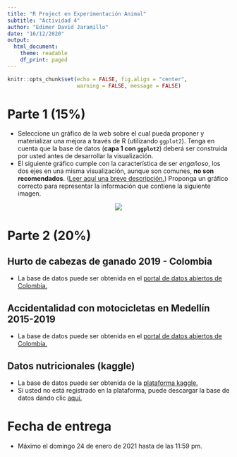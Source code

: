 ```yaml
---
title: "R Project en Experimentación Animal"
subtitle: "Actividad 4"
author: "Edimer David Jaramillo"
date: "16/12/2020"
output:
  html_document:
    theme: readable
    df_print: paged
---
```


```r
knitr::opts_chunk$set(echo = FALSE, fig.align = "center",
                      warning = FALSE, message = FALSE)
```

# Parte 1 (15%)

- Seleccione un gráfico de la web  sobre el cual pueda proponer y materializar una mejora a través de R (utilizando `ggplot2`). Tenga en cuenta que la base de datos (**capa 1 con `ggplot2`**) deberá ser construida por usted antes de desarrollar la visualización.
- El siguiente gráfico cumple con la característica de ser *engañoso*, los dos ejes en una misma visualización, aunque son comunes, **no son recomendados**. ([Leer aquí una breve descripción.](https://blog.revolutionanalytics.com/2016/08/dual-axis-time-series.html)) Proponga un gráfico correcto para representar la información que contiene la siguiente imagen.

<center>
![](image/img1.PNG)
</center>

# Parte 2 (20%)

## Hurto de cabezas de ganado 2019 - Colombia

- La base de datos puede ser obtenida en el [portal de datos abiertos de Colombia.](https://www.datos.gov.co/Estad-sticas-Nacionales/HURTO-A-CABEZAS-DE-GANADO-PER-ODO-DEL-01-DE-ENERO-/yvbq-tq9x)

## Accidentalidad con motocicletas en Medellín 2015-2019

- La base de datos puede ser obtenida en el [portal de datos abiertos de Colombia.](https://www.datos.gov.co/Estad-sticas-Nacionales/Accidentalidad-con-motos-municipio-de-Medell-n-act/b7ik-2upt)

## Datos nutricionales (kaggle)

- La base de datos puede ser obtenida de la  [plataforma kaggle.](https://www.kaggle.com/ofrancisco/emoji-diet-nutritional-data-sr28)
- Si usted no está registrado en la plataforma, puede descargar la base de datos dando clic [aquí.](/actividades/Actividad-04/Emoji Diet Nutritional Data (g) - EmojiFoods (g).csv)

# Fecha de entrega

- Máximo el domingo 24 de enero de 2021 hasta de las 11:59 pm.